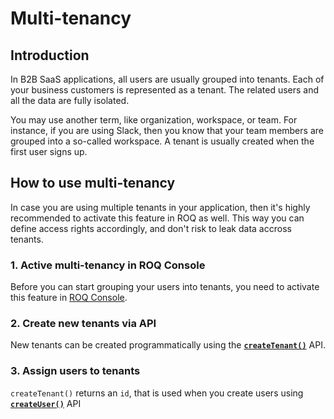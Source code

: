 
# Multi-tenancy

## Introduction

In B2B SaaS applications, all users are usually grouped into tenants. Each of your business customers is represented as a tenant. The related users and all the data are fully isolated.

You may use another term, like organization, workspace, or team. For instance, if you are using Slack, then you know that your team members are grouped into a so-called workspace. A tenant is usually created when the first user signs up.

## How to use multi-tenancy

<Callout type="info" emoji="ℹ️">
  In case you are using multiple tenants in your application, then it's highly recommended to activate this feature in ROQ as well. This way you can define access rights accordingly, and don't risk to leak data accross tenants.  
</Callout>

### 1. Active multi-tenancy in ROQ Console

Before you can start grouping your users into tenants, you need to activate this feature
in [ROQ Console](https://console.roq.tech/).

### 2. Create new tenants via API

New tenants can be created programmatically using the [**`createTenant()`**](/multi-tenancy/api#createtenant) API.

### 3. Assign users to tenants

`createTenant()` returns an `id`, that is used when you create users using [**`createUser()`**](/user-management/api#createuser) API 